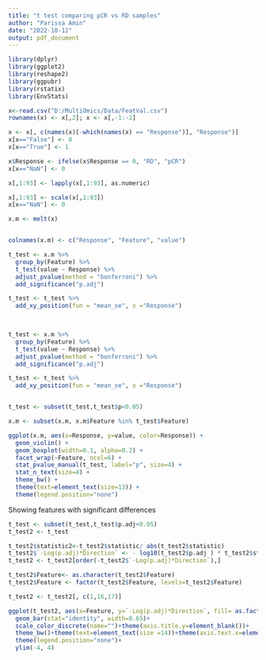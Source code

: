 ---
title: "t test comparing pCR vs RD samples"
author: "Parissa Amin"
date: "2022-10-12"
output: pdf_document
---



 

```{r,  out.width="100%" }
library(dplyr) 
library(ggplot2)  
library(reshape2)
library(ggpubr) 
library(rstatix)
library(EnvStats)

x<-read.csv("D:/MultiOmics/Data/FeatVal.csv") 
rownames(x) <- x[,2]; x <- x[,-1:-2]  

x <- x[, c(names(x)[-which(names(x) == "Response")], "Response")]
x[x=="False"] <- 0 
x[x=="True"] <- 1 

x$Response <- ifelse(x$Response == 0, "RD", "pCR")
x[x=="NaN"] <- 0 

x[,1:93] <- lapply(x[,1:93], as.numeric)

x[,1:93] <- scale(x[,1:93])
x[x=="NaN"] <- 0 

x.m <- melt(x) 


colnames(x.m) <- c("Response", "Feature", "value")

t_test <- x.m %>%
  group_by(Feature) %>%
  t_test(value ~ Response) %>%
  adjust_pvalue(method = "bonferroni") %>%
  add_significance("p.adj")

t_test <- t_test %>%
  add_xy_position(fun = "mean_se", x ="Response")  

  

t_test <- x.m %>%
  group_by(Feature) %>%
  t_test(value ~ Response) %>%
  adjust_pvalue(method = "bonferroni") %>%
  add_significance("p.adj")

t_test <- t_test %>%
  add_xy_position(fun = "mean_se", x ="Response")  


t_test <- subset(t_test,t_test$p<0.05)

x.m <- subset(x.m, x.m$Feature %in% t_test$Feature)

```


```{r, fig.width=9, fig.height = 14}
ggplot(x.m, aes(x=Response, y=value, color=Response)) +
  geom_violin() +
  geom_boxplot(width=0.1, alpha=0.2) + 
  facet_wrap(~Feature, ncol=6) +  
  stat_pvalue_manual(t_test, label="p", size=4) +
  stat_n_text(size=4) + 
  theme_bw() +
  theme(text=element_text(size=13)) + 
  theme(legend.position="none")
```


Showing features with significant differences


```{r}


t_test <- subset(t_test,t_test$p.adj<0.05)
t_test2 <- t_test

t_test2$statistic2<-t_test2$statistic/ abs(t_test2$statistic)
t_test2$`-Log(p.adj)*Direction` <- - log10(t_test2$p.adj ) * t_test2$statistic2
t_test2 <- t_test2[order(-t_test2$`-Log(p.adj)*Direction`),]

t_test2$Feature<- as.character(t_test2$Feature)
t_test2$Feature <- factor(t_test2$Feature, levels=t_test2$Feature)

t_test2 <- t_test2[, c(1,16,17)]

ggplot(t_test2, aes(x=Feature, y=`-Log(p.adj)*Direction`, fill= as.factor(statistic2)))+
  geom_bar(stat="identity", width=0.65)+
  scale_color_discrete(name="")+theme(axis.title.y=element_blank())+
  theme_bw()+theme(text=element_text(size =14))+theme(axis.text.x=element_text(angle=90))+
  theme(legend.position="none")+
  ylim(-4, 4) 
 

```

 